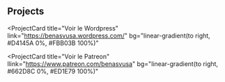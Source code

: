 ## Projects

<ProjectCard
  title="Voir le Wordpress"
  link="https://benasvusa.wordpress.com/"
  bg="linear-gradient(to right, #D4145A 0%, #FBB03B 100%)"
>

</ProjectCard>

<ProjectCard
  title="Voir le Patreon"
  llink="https://www.patreon.com/benasvusa"
  bg="linear-gradient(to right, #662D8C 0%, #ED1E79 100%)"
>
</ProjectCard>
